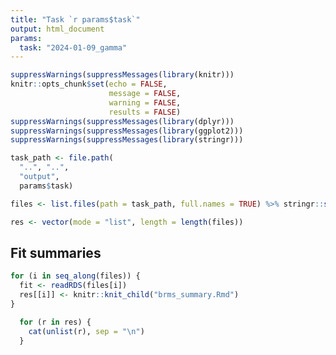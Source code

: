 ---
title: "Task `r params$task`"
output: html_document
params:
  task: "2024-01-09_gamma"
---

```{r, include = FALSE}
suppressWarnings(suppressMessages(library(knitr)))
knitr::opts_chunk$set(echo = FALSE,
                      message = FALSE,
                      warning = FALSE,
                      results = FALSE)
suppressWarnings(suppressMessages(library(dplyr)))
suppressWarnings(suppressMessages(library(ggplot2)))
suppressWarnings(suppressMessages(library(stringr)))
```

```{r initial_settings, results = TRUE}
task_path <- file.path(
  "..", "..",
  "output",
  params$task)

files <- list.files(path = task_path, full.names = TRUE) %>% stringr::str_subset("\\d+.Rds")

res <- vector(mode = "list", length = length(files))
```

## Fit summaries

```{r summaries}
for (i in seq_along(files)) {
  fit <- readRDS(files[i])
  res[[i]] <- knitr::knit_child("brms_summary.Rmd")
}
```
```{r print, results = "asis"}
  for (r in res) {
    cat(unlist(r), sep = "\n")
  }
```

